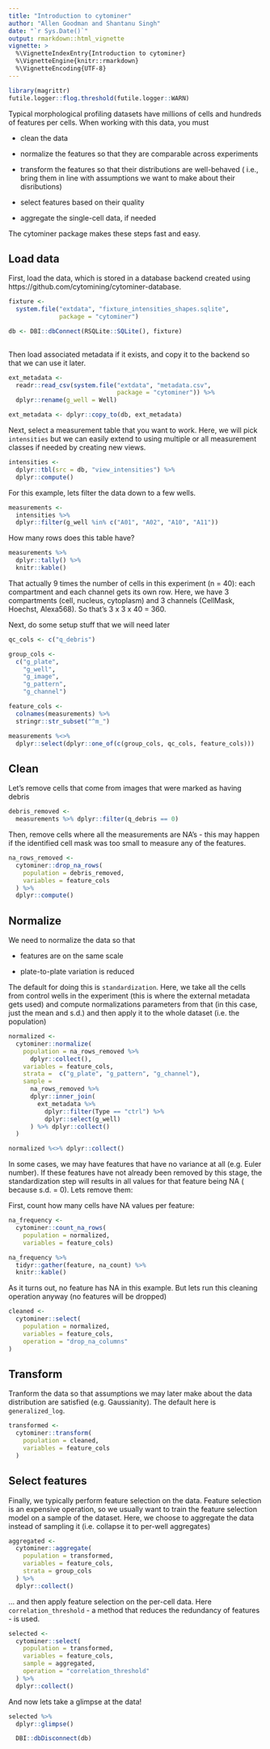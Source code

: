 ```yaml
---
title: "Introduction to cytominer"
author: "Allen Goodman and Shantanu Singh"
date: "`r Sys.Date()`"
output: rmarkdown::html_vignette
vignette: >
  %\VignetteIndexEntry{Introduction to cytominer}
  %\VignetteEngine{knitr::rmarkdown}
  %\VignetteEncoding{UTF-8}
---
```


```r
library(magrittr)
futile.logger::flog.threshold(futile.logger::WARN)
```


Typical morphological profiling datasets have millions of cells
and hundreds of features per cells. When working with this data, you must

- clean the data

- normalize the features so that they are comparable across experiments

- transform the features so that their distributions are well-behaved (
i.e., bring them in line with assumptions we want to make about their
disributions)

- select features based on their quality

- aggregate the single-cell data, if needed

The cytominer package makes these steps fast and easy.

## Load data
First, load the data, which is stored in a database backend created using
https://github.com/cytomining/cytominer-database.

```r
fixture <-
  system.file("extdata", "fixture_intensities_shapes.sqlite",
              package = "cytominer")

db <- DBI::dbConnect(RSQLite::SQLite(), fixture)
  
```

Then load associated metadata if it exists, and copy it to the backend so that
we can use it later.

```r
ext_metadata <-
  readr::read_csv(system.file("extdata", "metadata.csv",
                              package = "cytominer")) %>%
  dplyr::rename(g_well = Well)

ext_metadata <- dplyr::copy_to(db, ext_metadata)

```

Next, select a measurement table that you want to work. Here, we will pick
`intensities` but we can easily extend to using multiple or all measurement
classes if needed by creating new views.

```r
intensities <-
  dplyr::tbl(src = db, "view_intensities") %>%
  dplyr::compute()

```

For this example, lets filter the data down to a few wells.

```r
measurements <-
  intensities %>%
  dplyr::filter(g_well %in% c("A01", "A02", "A10", "A11"))
```

How many rows does this table have?

```r
measurements %>%
  dplyr::tally() %>%
  knitr::kable()
```

That actually 9 times the number of cells in this experiment (n = 40): each
compartment and each channel gets its own row. Here, we have 3 compartments
(cell, nucleus, cytoplasm) and 3 channels (CellMask, Hoechst, Alexa568).
So that's 3 x 3 x 40 = 360.

Next, do some setup stuff that we will need later

```r
qc_cols <- c("q_debris")

group_cols <-
  c("g_plate",
    "g_well",
    "g_image",
    "g_pattern",
    "g_channel")

feature_cols <-
  colnames(measurements) %>%
  stringr::str_subset("^m_")

measurements %<>%
  dplyr::select(dplyr::one_of(c(group_cols, qc_cols, feature_cols)))

```

## Clean

Let's remove cells that come from images that were marked as having debris

```r
debris_removed <-
  measurements %>% dplyr::filter(q_debris == 0)
```

Then, remove cells where all the measurements are NA's - this may happen
if the identified cell mask was too small to measure any of the features.

```r
na_rows_removed <-
  cytominer::drop_na_rows(
    population = debris_removed,
    variables = feature_cols
  ) %>%
  dplyr::compute()
```

## Normalize

We need to normalize the data so that

- features are on the same scale

- plate-to-plate variation is reduced

The default for doing this is `standardization`. Here, we take all the cells
from control wells in the experiment (this is where the external metadata gets
used) and compute normalizations parameters from that (in this case, just the
mean and s.d.) and then apply it to the whole dataset (i.e. the population)

```r
normalized <-
  cytominer::normalize(
    population = na_rows_removed %>% 
      dplyr::collect(),
    variables = feature_cols,
    strata =  c("g_plate", "g_pattern", "g_channel"),
    sample =
      na_rows_removed %>%
      dplyr::inner_join(
        ext_metadata %>% 
          dplyr::filter(Type == "ctrl") %>% 
          dplyr::select(g_well) 
      ) %>% dplyr::collect()
  )

normalized %<>% dplyr::collect()
```

In some cases, we may have features that have no variance at all (e.g. Euler
number). If these features have not already been removed by this stage, the
standardization step will results in all values for that feature being NA (
because s.d. = 0). Lets remove them:

First, count how many cells have NA values per feature:

```r
na_frequency <-
  cytominer::count_na_rows(
    population = normalized,
    variables = feature_cols)

na_frequency %>%
  tidyr::gather(feature, na_count) %>%
  knitr::kable()

```

As it turns out, no feature has NA in this example.
But lets run this cleaning operation  anyway (no features will be dropped)

```r

cleaned <-
  cytominer::select(
    population = normalized,
    variables = feature_cols,
    operation = "drop_na_columns"
)
```

## Transform

Tranform the data so that assumptions we may later make about the data
distribution are satisfied (e.g. Gaussianity). The default here is
`generalized_log`.

```r
transformed <-
  cytominer::transform(
    population = cleaned,
    variables = feature_cols
  )
```

## Select features

Finally, we typically perform feature selection on the data. Feature selection is 
an expensive operation, so we usually want to train the feature selection model on 
a sample of the dataset. Here, we choose to aggregate the data instead of sampling 
it (i.e. collapse it to per-well aggregates)

```r
aggregated <-
  cytominer::aggregate(
    population = transformed,
    variables = feature_cols,
    strata = group_cols
  ) %>%
  dplyr::collect()
```

... and then apply feature selection on the per-cell data. Here 
`correlation_threshold` - a method that reduces the redundancy of features - 
is used.
```r
selected <-
  cytominer::select(
    population = transformed,
    variables = feature_cols,
    sample = aggregated,
    operation = "correlation_threshold"
  ) %>%
  dplyr::collect()
```

And now lets take a glimpse at the data!
```r
selected %>%
  dplyr::glimpse()
```


```r
  DBI::dbDisconnect(db)
```

